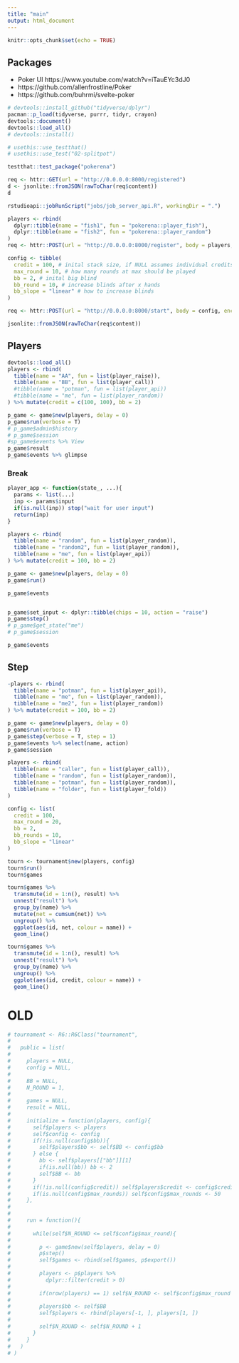 ```yaml
---
title: "main"
output: html_document
---
```


```r
knitr::opts_chunk$set(echo = TRUE)
```


## Packages

* Poker UI https://www.youtube.com/watch?v=iTauEYc3dJ0
* https://github.com/allenfrostline/Poker
* https://github.com/buhrmi/svelte-poker


```r
# devtools::install_github("tidyverse/dplyr")
pacman::p_load(tidyverse, purrr, tidyr, crayon)
devtools::document()
devtools::load_all()
# devtools::install()

# usethis::use_testthat()
# usethis::use_test("02-splitpot")
```


```r
testthat::test_package("pokerena")
```



```r
req <- httr::GET(url = "http://0.0.0.0:8000/registered")
d <- jsonlite::fromJSON(rawToChar(req$content))
d
```

```r
rstudioapi::jobRunScript("jobs/job_server_api.R", workingDir = ".")

players <- rbind(
  dplyr::tibble(name = "fish1", fun = "pokerena::player_fish"),
  dplyr::tibble(name = "fish2", fun = "pokerena::player_random")
)
req <- httr::POST(url = "http://0.0.0.0:8000/register", body = players, encode = "json")

config <- tibble(
  credit = 100, # inital stack size, if NULL assumes individual credits
  max_round = 10, # how many rounds at max should be played
  bb = 2, # inital big blind
  bb_round = 10, # increase blinds after x hands
  bb_slope = "linear" # how to increase blinds
)

req <- httr::POST(url = "http://0.0.0.0:8000/start", body = config, encode = "json")

jsonlite::fromJSON(rawToChar(req$content))
```




## Players

```r
devtools::load_all()
players <- rbind(
  tibble(name = "AA", fun = list(player_raise)),
  tibble(name = "BB", fun = list(player_call))
  #tibble(name = "potman", fun = list(player_api))
  #tibble(name = "me", fun = list(player_random))
) %>% mutate(credit = c(100, 100), bb = 2)

p_game <- game$new(players, delay = 0)
p_game$run(verbose = T)
# p_game$admin$history
# p_game$session
#sp_game$events %>% View
p_game$result
p_game$events %>% glimpse
```

### Break

```r
player_app <- function(state_, ...){
  params <- list(...)
  inp <- params$input
  if(is.null(inp)) stop("wait for user input")
  return(inp)
}

players <- rbind(
  tibble(name = "random", fun = list(player_random)),
  tibble(name = "random2", fun = list(player_random)),
  tibble(name = "me", fun = list(player_api))
) %>% mutate(credit = 100, bb = 2)

p_game <- game$new(players, delay = 0)
p_game$run()

p_game$events


p_game$set_input <- dplyr::tibble(chips = 10, action = "raise")
p_game$step()
# p_game$get_state("me")
# p_game$session

p_game$events
```

## Step

```r
-players <- rbind(
  tibble(name = "potman", fun = list(player_api)),
  tibble(name = "me", fun = list(player_random)),
  tibble(name = "me2", fun = list(player_random))
) %>% mutate(credit = 100, bb = 2)

p_game <- game$new(players, delay = 0)
p_game$run(verbose = T)
p_game$step(verbose = T, step = 1)
p_game$events %>% select(name, action)
p_game$session
```



```r
players <- rbind(
  tibble(name = "caller", fun = list(player_call)),
  tibble(name = "random", fun = list(player_random)),
  tibble(name = "potman", fun = list(player_random)),
  tibble(name = "folder", fun = list(player_fold))
)

config <- list(
  credit = 100,
  max_round = 20, 
  bb = 2, 
  bb_rounds = 10, 
  bb_slope = "linear"
)

tourn <- tournament$new(players, config)
tourn$run()
tourn$games
```


```r
tourn$games %>% 
  transmute(id = 1:n(), result) %>% 
  unnest("result") %>% 
  group_by(name) %>% 
  mutate(net = cumsum(net)) %>% 
  ungroup() %>% 
  ggplot(aes(id, net, colour = name)) + 
  geom_line()

tourn$games %>% 
  transmute(id = 1:n(), result) %>% 
  unnest("result") %>% 
  group_by(name) %>% 
  ungroup() %>% 
  ggplot(aes(id, credit, colour = name)) + 
  geom_line()
```


# OLD

```r
# tournament <- R6::R6Class("tournament",
# 
#   public = list(
#     
#     players = NULL,
#     config = NULL, 
#     
#     BB = NULL, 
#     N_ROUND = 1, 
#     
#     games = NULL,
#     result = NULL,
#     
#     initialize = function(players, config){
#       self$players <- players
#       self$config <- config
#       if(!is.null(config$bb)){
#         self$players$bb <- self$BB <- config$bb
#       } else {
#         bb <- self$players[["bb"]][1]
#         if(is.null(bb)) bb <- 2
#         self$BB <- bb
#       }
#       if(!is.null(config$credit)) self$players$credit <- config$credit
#       if(is.null(config$max_rounds)) self$config$max_rounds <- 50
#     }, 
#   
#     
#     run = function(){
#       
#       while(self$N_ROUND <= self$config$max_round){
#         
#         p <- game$new(self$players, delay = 0)
#         p$step()
#         self$games <- rbind(self$games, p$export())
#         
#         players <- p$players %>% 
#           dplyr::filter(credit > 0)
#         
#         if(nrow(players) == 1) self$N_ROUND <- self$config$max_round + 1
#         
#         players$bb <- self$BB
#         self$players <- rbind(players[-1, ], players[1, ])
#           
#         self$N_ROUND <- self$N_ROUND + 1
#       }
#     }
#   )                                
# )
```

